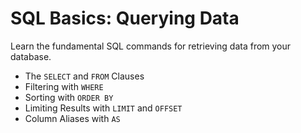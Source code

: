 # SQL Basics: Querying Data

Learn the fundamental SQL commands for retrieving data from your database.

- The `SELECT` and `FROM` Clauses
- Filtering with `WHERE`
- Sorting with `ORDER BY`
- Limiting Results with `LIMIT` and `OFFSET`
- Column Aliases with `AS`
